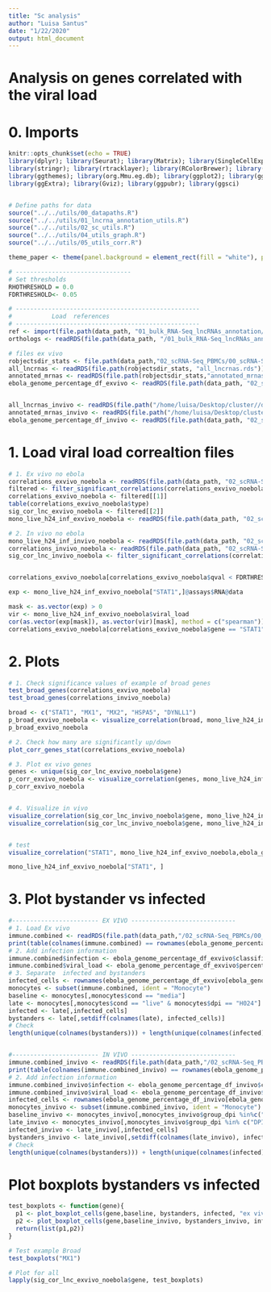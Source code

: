 ```yaml
---
title: "Sc analysis"
author: "Luisa Santus"
date: "1/22/2020"
output: html_document
---
```



# Analysis on genes correlated with the viral load 


# 0. Imports 
```r
knitr::opts_chunk$set(echo = TRUE)
library(dplyr); library(Seurat); library(Matrix); library(SingleCellExperiment)
library(stringr); library(rtracklayer); library(RColorBrewer); library(scales)
library(ggthemes); library(org.Mmu.eg.db); library(ggplot2); library(ggvenn)
library(ggExtra); library(Gviz); library(ggpubr); library(ggsci)


# Define paths for data
source("../../utils/00_datapaths.R")
source("../../utils/01_lncrna_annotation_utils.R")
source("../../utils/02_sc_utils.R")
source("../../utils/04_utils_graph.R")
source("../../utils/05_utils_corr.R")

theme_paper <- theme(panel.background = element_rect(fill = "white"), panel.grid.major = element_blank(), panel.grid.minor = element_blank())+theme(legend.text = element_text(size=10), legend.title = element_blank())

# --------------------------------
# Set thresholds 
RHOTHRESHOLD = 0.0
FDRTHRESHOLD<- 0.05

# ---------------------------------------------------
#           Load  references 
# ---------------------------------------------------
ref <- import(file.path(data_path, "01_bulk_RNA-Seq_lncRNAs_annotation/03_novel_lncRNAs_list/rheMac10_EBOV_and_novel_genenames_addedgenesNovel.gtf"))
orthologs <- readRDS(file.path(data_path, "/01_bulk_RNA-Seq_lncRNAs_annotation/05_orthologs/orthologs_geneid_ready.rds"))

# files ex vivo 
robjectsdir_stats <- file.path(data_path,"02_scRNA-Seq_PBMCs/00_scRNA-Seq_exVivo_rhemac10/05_RObjects/05_stats/")
all_lncrnas <- readRDS(file.path(robjectsdir_stats, "all_lncrnas.rds"))
annotated_mrnas <- readRDS(file.path(robjectsdir_stats,"annotated_mrnas.rds"))
ebola_genome_percentage_df_exvivo <- readRDS(file.path(data_path, "02_scRNA-Seq_PBMCs/00_scRNA-Seq_exVivo_rhemac10/05_RObjects/03_prep/df_viralpercentage.rds"))


all_lncrnas_invivo <- readRDS(file.path("/home/luisa/Desktop/cluster//data/02_scRNA-Seq_PBMCs/01_scRNA-Seq_inVivo_rhemac10/05_RObjects/05_stats/", "all_lncrnas.rds"))
annotated_mrnas_invivo <- readRDS(file.path("/home/luisa/Desktop/cluster//data/02_scRNA-Seq_PBMCs/01_scRNA-Seq_inVivo_rhemac10/05_RObjects/05_stats/", "annotated_mrnas.rds"))
ebola_genome_percentage_df_invivo <- readRDS(file.path(data_path, "02_scRNA-Seq_PBMCs/01_scRNA-Seq_inVivo_rhemac10/05_RObjects/03_prep/df_viralpercentage.rds"))

```


# 1. Load viral load correaltion files 
```r

# 1. Ex vivo no ebola 
correlations_exvivo_noebola <- readRDS(file.path(data_path, "02_scRNA-Seq_PBMCs/00_scRNA-Seq_exVivo_rhemac10/05_RObjects/06_correlation/03_viralload_infected_late/mono_infected_late_ebolaremoved_correlation.rds"))
filtered <- filter_significant_correlations(correlations_exvivo_noebola, ref, all_lncrnas, annotated_mrnas, FDRTHRESHOLD, RHOTHRESHOLD, usep = F)
correlations_exvivo_noebola <- filtered[[1]]
table(correlations_exvivo_noebola$type)
sig_cor_lnc_exvivo_noebola <- filtered[[2]]
mono_live_h24_inf_exvivo_noebola <- readRDS(file.path(data_path, "02_scRNA-Seq_PBMCs/00_scRNA-Seq_exVivo_rhemac10/05_RObjects/06_correlation/03_viralload_infected_late/mono_infected_late_ebolaremoved.rds"))

# 2. In vivo no ebola
mono_live_h24_inf_invivo_noebola <- readRDS(file.path(data_path, "02_scRNA-Seq_PBMCs/01_scRNA-Seq_inVivo_rhemac10/05_RObjects/06_correlation/03_viralload_infected_late/mono_infected_late_ebolaremoved.rds"))
correlations_invivo_noebola <- readRDS(file.path(data_path, "02_scRNA-Seq_PBMCs/01_scRNA-Seq_inVivo_rhemac10/05_RObjects/06_correlation/03_viralload_infected_late/mono_infected_late_ebolaremoved_correlation.rds"))
sig_cor_lnc_invivo_noebola <- filter_significant_correlations(correlations_invivo_noebola, ref, all_lncrnas_invivo, annotated_mrnas_invivo, FDRTHRESHOLD, RHOTHRESHOLD, usep = T)[[2]]


correlations_exvivo_noebola[correlations_exvivo_noebola$qval < FDRTHRESHOLD,]

exp <- mono_live_h24_inf_exvivo_noebola["STAT1",]@assays$RNA@data

mask <- as.vector(exp) > 0 
vir <- mono_live_h24_inf_exvivo_noebola$viral_load
cor(as.vector(exp[mask]), as.vector(vir)[mask], method = c("spearman"))
correlations_exvivo_noebola[correlations_exvivo_noebola$gene == "STAT1",]
```


# 2. Plots
```r

# 1. Check significance values of example of broad genes 
test_broad_genes(correlations_exvivo_noebola)
test_broad_genes(correlations_invivo_noebola)

broad <- c("STAT1", "MX1", "MX2", "HSPA5", "DYNLL1")
p_broad_exvivo_noebola <- visualize_correlation(broad, mono_live_h24_inf_exvivo_noebola,ebola_genome_percentage_df_exvivo, keepzeros = F)+ggtitle("EXVIVO")
p_broad_exvivo_noebola

# 2. Check how many are significantly up/down
plot_corr_genes_stat(correlations_exvivo_noebola)

# 3. Plot ex vivo genes
genes <- unique(sig_cor_lnc_exvivo_noebola$gene)
p_corr_exvivo_noebola <- visualize_correlation(genes, mono_live_h24_inf_exvivo_noebola,ebola_genome_percentage_df_exvivo, keepzeros = F)+ggtitle("EXVIVO")
p_corr_exvivo_noebola


# 4. Visualize in vivo
visualize_correlation(sig_cor_lnc_invivo_noebola$gene, mono_live_h24_inf_exvivo_noebola,ebola_genome_percentage_df_exvivo, keepzeros = F)+ggtitle("EXVIVO")
visualize_correlation(sig_cor_lnc_invivo_noebola$gene, mono_live_h24_inf_invivo_noebola,ebola_genome_percentage_df_invivo, keepzeros = F)+ggtitle("INVIVO")


# test
visualize_correlation("STAT1", mono_live_h24_inf_exvivo_noebola,ebola_genome_percentage_df_exvivo, keepzeros = T)+ggtitle("EXVIVO")

mono_live_h24_inf_exvivo_noebola["STAT1", ]
```
# 3. Plot bystander vs infected 

```r
#------------------------ EX VIVO -----------------------------
# 1. Load Ex vivo 
immune.combined <- readRDS(file.path(data_path,"/02_scRNA-Seq_PBMCs/00_scRNA-Seq_exVivo_rhemac10/05_RObjects/03_prep/03_immune.combined.ready.rds"))
print(table(colnames(immune.combined) == rownames(ebola_genome_percentage_df_exvivo)))
# 2. Add infection information
immune.combined$infection <- ebola_genome_percentage_df_exvivo$classification 
immune.combined$viral_load <- ebola_genome_percentage_df_exvivo$percentage_viral_reads 
# 3. Separate  infected and bystanders
infected_cells <- rownames(ebola_genome_percentage_df_exvivo[ebola_genome_percentage_df_exvivo$classification == "Infected",])
monocytes <- subset(immune.combined, ident = "Monocyte")
baseline <- monocytes[,monocytes$cond == "media"]
late <- monocytes[,monocytes$cond == "live" & monocytes$dpi == "H024"]
infected <- late[,infected_cells]
bystanders <- late[,setdiff(colnames(late), infected_cells)]
# Check 
length(unique(colnames(bystanders))) + length(unique(colnames(infected))) == length(unique(colnames(late)))


#------------------------ IN VIVO -----------------------------
immune.combined_invivo <- readRDS(file.path(data_path,"/02_scRNA-Seq_PBMCs/01_scRNA-Seq_inVivo_rhemac10/05_RObjects/03_prep/03_immune.combined.ready.rds"))
print(table(colnames(immune.combined_invivo) == rownames(ebola_genome_percentage_df_invivo)))
# 2. Add infection information
immune.combined_invivo$infection <- ebola_genome_percentage_df_invivo$classification 
immune.combined_invivo$viral_load <- ebola_genome_percentage_df_invivo$percentage_viral_reads 
infected_cells <- rownames(ebola_genome_percentage_df_invivo[ebola_genome_percentage_df_invivo$classification == "Infected",])
monocytes_invivo <- subset(immune.combined_invivo, ident = "Monocyte")
baseline_invivo <- monocytes_invivo[,monocytes_invivo$group_dpi %in%c("DPI-04","DPI-30", "DPI000")]
late_invivo <- monocytes_invivo[,monocytes_invivo$group_dpi %in% c("DPI005","DPI006","DPI007","DPI008")]
infected_invivo <- late_invivo[,infected_cells]
bystanders_invivo <- late_invivo[,setdiff(colnames(late_invivo), infected_cells)]
# Check 
length(unique(colnames(bystanders))) + length(unique(colnames(infected))) == length(unique(colnames(late)))
```



# Plot boxplots bystanders  vs infected 
```r

test_boxplots <- function(gene){
  p1 <- plot_boxplot_cells(gene,baseline, bystanders, infected, "ex vivo")
  p2 <- plot_boxplot_cells(gene,baseline_invivo, bystanders_invivo, infected_invivo, "in vivo")
  return(list(p1,p2))
}

# Test example Broad 
test_boxplots("MX1")

# Plot for all 
lapply(sig_cor_lnc_exvivo_noebola$gene, test_boxplots)
```

